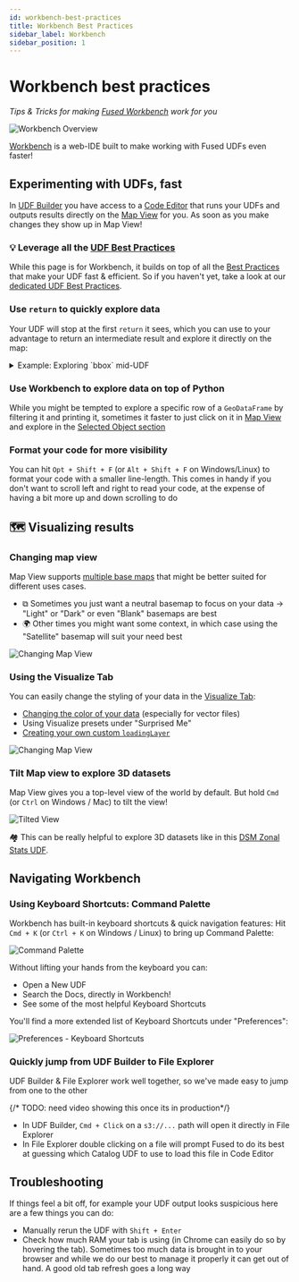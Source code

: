 ```yaml
---
id: workbench-best-practices
title: Workbench Best Practices
sidebar_label: Workbench 
sidebar_position: 1
---
```


# Workbench best practices

_Tips & Tricks for making [Fused Workbench](/workbench/) work for you_


![Workbench Overview](/img/user-guide/best-practices/workbench_overview.png)

[Workbench](/workbench/) is a web-IDE built to make working with Fused UDFs even faster! 

## Experimenting with UDFs, fast

In [UDF Builder](/workbench/udf-builder/) you have access to a [Code Editor](/workbench/udf-builder/code-editor/) that runs your UDFs and outputs results directly on the [Map View](/workbench/udf-builder/map/) for you. As soon as you make changes they show up in Map View! 

### 💡 Leverage all the [UDF Best Practices](/user-guide/best-practices/udf-best-practices/)

While this page is for Workbench, it builds on top of all the [Best Practices](/user-guide/best-practices/udf-best-practices/) that make your UDF fast & efficient. So if you haven't yet, take a look at our [dedicated UDF Best Practices](/user-guide/best-practices/udf-best-practices/).

### Use `return` to quickly explore data

Your UDF will stop at the first `return` it sees, which you can use to your advantage to return an intermediate result and explore it directly on the map:

<details>
    <summary>Example: Exploring `bbox` mid-UDF</summary>

    In this example, we're using the [Overture Maps Example UDF](https://www.fused.io/workbench/catalog/Overture_Maps_Example-77970462-8c4d-44dd-87ad-3520f5d7bd83) but not sure exactly what our `bbox` object looks like.

    The easiest way to check is simply to return it inside our UDF before any other logic:

    <ReactPlayer className="video__player" playing={true} muted={true} controls height="100%" url="https://fused-magic.s3.us-west-2.amazonaws.com/workbench-walkthrough-videos/docs_rewrite/user-guide/best-practices/workbench_return_early_1080p_socials.mp4" width="100%" />

</details>

### Use Workbench to explore data on top of Python

While you might be tempted to explore a specific row of a `GeoDataFrame` by filtering it and printing it, sometimes it faster to just click on it in [Map View](/workbench/udf-builder/map/) and explore in the [Selected Object section](/workbench/udf-builder/results/#selected-object)

<ReactPlayer className="video__player" playing={false} muted={true} controls height="100%" url="https://fused-magic.s3.us-west-2.amazonaws.com/workbench-walkthrough-videos/docs_rewrite/user-guide/best-practices/workbench_eiffel_tower_exploring.mp4" width="100%" />

### Format your code for more visibility

You can hit `Opt + Shift + F` (or `Alt + Shift + F` on Windows/Linux) to format your code with a smaller line-length. This comes in handy if you don't want to scroll left and right to read your code, at the expense of having a bit more up and down scrolling to do


## 🗺️ Visualizing results

### Changing map view

Map View supports [multiple base maps](/workbench/udf-builder/map/#map-controls) that might be better suited for different uses cases.

- ⧉ Sometimes you just want a neutral basemap to focus on your data -> "Light" or "Dark" or even "Blank" basemaps are best
- 🌍 Other times you might want some context, in which case using the "Satellite" basemap will suit your need best

![Changing Map View](/img/user-guide/best-practices/workbench_map_view.png)

### Using the Visualize Tab 

You can easily change the styling of your data in the [Visualize Tab](/workbench/udf-builder/styling/):
- [Changing the color of your data](/workbench/udf-builder/styling/#color-styling) (especially for vector files)
- Using Visualize presets under "Surprised Me"
- [Creating your own custom `loadingLayer`](/workbench/udf-builder/styling/#custom-loadinglayer-and-errorlayer)

![Changing Map View](/img/user-guide/best-practices/workbench_visualise_surprise_me.png)

### Tilt Map view to explore 3D datasets

Map View gives you a top-level view of the world by default. But hold `Cmd` (or `Ctrl` on Windows / Mac) to tilt the view!

![Tilted View](/img/user-guide/best-practices/workbench_tilted_view.png)

🏘️ This can be really helpful to explore 3D datasets like in this [DSM Zonal Stats UDF](https://www.fused.io/workbench/catalog/DSM_Zonal_Stats-0c801e56-d0c4-47e8-a5ce-90d37703bdb7).

## Navigating Workbench

### Using Keyboard Shortcuts: Command Palette

Workbench has built-in keyboard shortcuts & quick navigation features: Hit `Cmd + K` (or `Ctrl + K` on Windows / Linux) to bring up Command Palette:

![Command Palette](/img/user-guide/best-practices/workbench_cmd_palette.png)

Without lifting your hands from the keyboard you can:
- Open a New UDF
- Search the Docs, directly in Workbench!
- See some of the most helpful Keyboard Shortcuts

You'll find a more extended list of Keyboard Shortcuts under "Preferences":

![Preferences - Keyboard Shortcuts](/img/user-guide/best-practices/workbench_keyboard_shortcuts.png)

### Quickly jump from UDF Builder to File Explorer

UDF Builder & File Explorer work well together, so we've made easy to jump from one to the other

 {/* TODO: need video showing this once its in production*/}
- In UDF Builder, `Cmd + Click` on a `s3://...` path will open it directly in File Explorer
- In File Explorer double clicking on a file will prompt Fused to do its best at guessing which Catalog UDF to use to load this file in Code Editor

## Troubleshooting

If things feel a bit off, for example your UDF output looks suspicious here are a few things you can do:
- Manually rerun the UDF with `Shift + Enter`
- Check how much RAM your tab is using (in Chrome can easily do so by hovering the tab). Sometimes too much data is brought in to your browser and while we do our best to manage it properly it can get out of hand. A good old tab refresh goes a long way

<ReactPlayer className="video__player" playing={false} muted={true} controls height="100%" url="https://fused-magic.s3.us-west-2.amazonaws.com/workbench-walkthrough-videos/docs_rewrite/user-guide/best-practices/workbench_refresh_tab.mp4" width="100%" />
